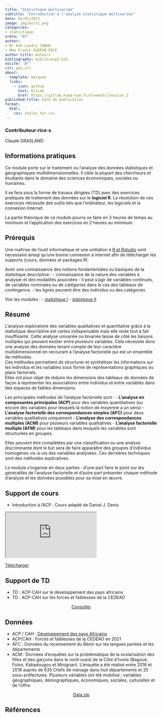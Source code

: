 ```yaml
---
title: "Statistique multivariée"
subtitle: "Introduction à l'analyse statistique multivariée"
date: 03/03/2023
image: img/multi.png
categories: 
- statistique
ordre: "07" 
author: 
- Mr Ané Landry TANOH
- Mme France GUERIN-PACE
author-title: Auteurs
bibliography: biblio/exp3.bib
nocite: '@*'
csl: geo.csl
about:
  template: marquee
  links:
    - icon: github
      text: GitLab
      href: https://gitlab.huma-num.fr/elementr/session_2
published-title: Date de publication 
format:
  html: 
    css: styles_ter.css
---
```


::: {#contrib}
### Contributeur·rice·s

Claude GRASLAND
:::

## <i class="bi bi-info-circle"></i> Informations pratiques

Ce module porte sur le traitement ou l'analyse des données statistiques et géographiques multidimensionnelles. Il cible la plupart des chercheurs et étudiants dans le domaine des sciences économiques, sociales ou humaines.

Il se fera sous la forme de travaux dirigées (TD) avec des exercices pratiques de traitement des données sur le **logiciel R**. La résolution de ces exercices nécessite des outils tels que l'ordinateur, les logiciels et la connexion Internet.

La partie théorique de ce module pourra se faire en 3 heures de temps au minimum et l'application des exercices en 2 heures au minimum.

## <i class="bi bi-ui-checks-grid"></i> Prérequis

Une maîtrise de l'outil informatique et une unitiation à [R et Rstudio](out1_r.qmd) sont necessaire ainsqi qu'une bonne connexion à internet afin de télécharger les supports (cours, données et packages R).

Avoir une connaissance des notions fondamentales ou basiques de la statistique descriptive : - connaissance de la nature des variables à analyser et des modalités associées - il peut s'agir de variables continues, de variables nominales ou de catégories dans le cas des tableaux de contingence. - les lignes peuvent être des individus ou des catégories

Voir les modules : - [statistique I](exp1_uni.qmd) - [statistique II](exp2_biv.qmd)

## <i class="bi bi-bookmark"></i> Résumé

L'analyse exploratoire des variables qualitatives et quantitative grâce à la statistique descriptive est certes indispensable mais elle reste tout à fait insuffisante. Cette analyse univariée ou bivariée laisse de côté les liaisons multiples qui peuvent exister entre plusieurs variables. Cela nécessite donc une analyse des données tenant compte de leur caractère multidimensionnel en recourant à l'analyse factorielle qui est un ensemble de méthodes.\
Ces méthodes permettent de structurer et synthétiser les informations sur les individus et les variables sous forme de représentations graphiques ou plans factoriels.\
Elles ont pour objet de réduire les dimensions des tableaux de données de façon à représenter les associations entre individus et entre variables dans des espaces de faibles dimensions.

Les principales méthodes de l'analyse factorielle sont : - **L'analyse en composantes principales (ACP)** pour des variables quantitatives (ou encore des variables pour lesquels la notion de moyenne a un sens) - **L'analyse factorielle des correspondances simples (AFC)** pour deux variables qualitatives uniquement - **L'analyse des correspondances multiples (ACM)** pour plusieurs variables qualitatives - **L'analyse factorielle multiple (AFM)** pour les tableaux dans lesquels les variables sont structurées en groupes.

Elles peuvent être complétées par une classification ou une analyse discriminante dont le but sera de faire apparaître des groupes d'individus homogènes vis-à-vis des variables analysées. Ces dernières techniques sont des méthodes explicatives.

Le module s'organise en deux parties : d'une part faire le point sur les généralités de l'analyse factorielle et d'autre part présenter chaque méthode d'analyse et les données possibles pour sa mise en œuvre.

## <i class="bi bi-person-video3"></i> Support de cours

-   Introduction à l'ACP : Cours adapté de Daniel J. Denis

<object class="slide" data="support/introR_seance2_diapo.pdf" type="application/pdf">

<iframe class="slide" src="https://meghan.rbind.io/slides/neair/neair.html#/title-slide">

</iframe>

::: {#url}
<i class="bi bi-cloud-arrow-down-fill"></i> [Télécharger</i>]()
:::

</object>

## <i class="bi bi-person-video3"></i> Support de TD

-   TD : ACP-CAH sur le développement des pays africains
-   TD : ACP-CAH sur les forces et faiblesses de la CEDEAO

<center><a href="" class="btn btn-warning" role="button" aria-disabled="true"><i class="bi bi-eye"></i> Consulter</a></center>

## <i class="bi bi-clipboard-data"></i> Données

-   ACP / CAH : [Développement des pays Africains](../donnees/dev_afric_2018.qmd)
-   ACP/CAH : Forces et faiblesses de la CEDEAO en 2021
-   AFC : Données du recensement du Bénin sur les langues parlées et les départements
-   ACM : Données d'enquêtes sur la problématique de la scolarisation des filles et des garçons dans le nord-ouest de la Côte d'Ivoire (Bagoué, Folon, Kabadougou et Minignan). L'enquête a été réalisé entre 2016 et 2018 auprès de 635 Chefs de ménage dans huit départements et 25 sous-préfectures. Plusieurs variables ont été mobilisé : variables géographiques, démographiques, économiques, sociales, culturelles et de l'offre.

<center><a href="" class="btn btn-info" role="button" aria-disabled="true"><i class="bi bi-cloud-arrow-down"></i> Data.zip</a></center>

## <i class="bi bi-file-earmark-text"></i> Références

::: {#refs}
:::
